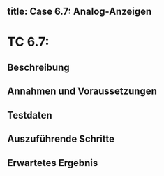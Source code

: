 title: Case 6.7: Analog-Anzeigen
---



# TC 6.7:

## Beschreibung


## Annahmen und Voraussetzungen


## Testdaten


## Auszuführende Schritte


## Erwartetes Ergebnis